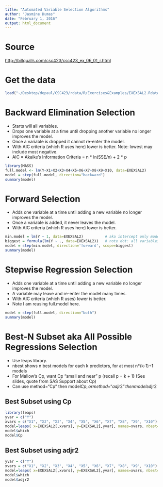 ```yaml
---
title: "Automated Variable Selection Algorithms"
author: "Jasmine Dumas"
date: "February 1, 2016"
output: html_document
---
```


# Source

<http://billqualls.com/csc423/csc423_ex_06_01_r.html>

# Get the data
```r
load("~/Desktop/depaul/CSC423/rdata/R/Exercises&Examples/EXEXSAL2.Rdata")
```

# Backward Elimination Selection

* Starts will all variables.
* Drops one variable at a time until dropping another variable no longer improves the model.
* Once a variable is dropped it cannot re-enter the model.
* With AIC criteria (which R uses here) lower is better. Note: lowest may include most negative.
* AIC = Akaike's Information Criteria = n * ln(SSE/n) + 2 * p

```r

library(MASS)
full.model <- lm(Y~X1+X2+X3+X4+X5+X6+X7+X8+X9+X10, data=EXEXSAL2)
model = step(full.model, direction="backward")
summary(model)
```

# Forward Selection

* Adds one variable at a time until adding a new variable no longer improves the model.
* Once a variable is added, it never leaves the model.
* With AIC criteria (which R uses here) lower is better.

```r
min.model = lm(Y ~ 1, data=EXEXSAL2)          # aka intercept only model
biggest = formula(lm(Y ~ ., data=EXEXSAL2))   # note dot: all variables, including ID
model = step(min.model, direction='forward', scope=biggest)
summary(model)
```

# Stepwise Regression Selection

* Adds one variable at a time until adding a new variable no longer improves the model.
* A variable may leave and re-enter the model many times.
* With AIC criteria (which R uses) lower is better.
* Note I am reusing full.model here.

```r
model = step(full.model, direction="both")
summary(model)
```

# Best-N Subset aka All Possible Regressions Selection

* Use leaps library.
* nbest shows n best models for each k predictors, for at most n*(k-1)+1 models
* For Mallow's Cp, want Cp “small and near” p (recall p = k + 1) (See slides, quote from SAS Support about Cp)
* Can use method=“Cp” then model$Cp, or method=“adjr2” then model$adjr2

## Best Subset using Cp

```r
library(leaps)
yvar = c("Y")
xvars = c("X1", "X2", "X3", "X4", "X5", "X6", "X7", "X8", "X9", "X10")
model=leaps( x=EXEXSAL2[,xvars], y=EXEXSAL2[,yvar], names=xvars, nbest=3, method="Cp")
model$which
model$Cp
```

## Best Subset using adjr2

```r
yvar = c("Y")
xvars = c("X1", "X2", "X3", "X4", "X5", "X6", "X7", "X8", "X9", "X10")
model=leaps( x=EXEXSAL2[,xvars], y=EXEXSAL2[,yvar], names=xvars, nbest=3, method="adjr2")
model$which
model$adjr2
```


